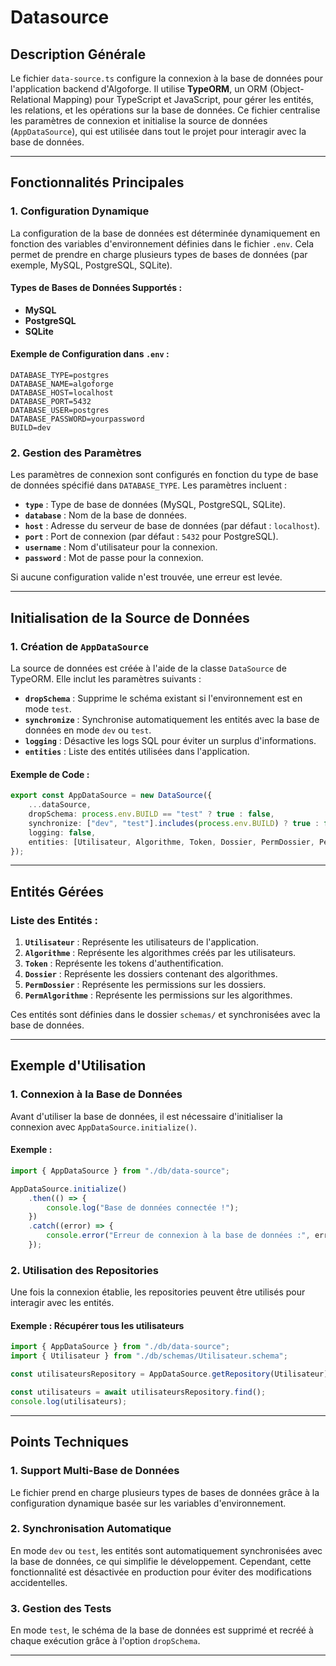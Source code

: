 # Datasource

## Description Générale

Le fichier `data-source.ts` configure la connexion à la base de données pour l'application backend d'Algoforge. Il utilise **TypeORM**, un ORM (Object-Relational Mapping) pour TypeScript et JavaScript, pour gérer les entités, les relations, et les opérations sur la base de données. Ce fichier centralise les paramètres de connexion et initialise la source de données (`AppDataSource`), qui est utilisée dans tout le projet pour interagir avec la base de données.

---

## Fonctionnalités Principales

### 1. **Configuration Dynamique**

La configuration de la base de données est déterminée dynamiquement en fonction des variables d'environnement définies dans le fichier `.env`. Cela permet de prendre en charge plusieurs types de bases de données (par exemple, MySQL, PostgreSQL, SQLite).

#### Types de Bases de Données Supportés :

-   **MySQL**
-   **PostgreSQL**
-   **SQLite**

#### Exemple de Configuration dans `.env` :

```env
DATABASE_TYPE=postgres
DATABASE_NAME=algoforge
DATABASE_HOST=localhost
DATABASE_PORT=5432
DATABASE_USER=postgres
DATABASE_PASSWORD=yourpassword
BUILD=dev
```

### 2. **Gestion des Paramètres**

Les paramètres de connexion sont configurés en fonction du type de base de données spécifié dans `DATABASE_TYPE`. Les paramètres incluent :

-   **`type`** : Type de base de données (MySQL, PostgreSQL, SQLite).
-   **`database`** : Nom de la base de données.
-   **`host`** : Adresse du serveur de base de données (par défaut : `localhost`).
-   **`port`** : Port de connexion (par défaut : `5432` pour PostgreSQL).
-   **`username`** : Nom d'utilisateur pour la connexion.
-   **`password`** : Mot de passe pour la connexion.

Si aucune configuration valide n'est trouvée, une erreur est levée.

---

## Initialisation de la Source de Données

### 1. **Création de `AppDataSource`**

La source de données est créée à l'aide de la classe `DataSource` de TypeORM. Elle inclut les paramètres suivants :

-   **`dropSchema`** : Supprime le schéma existant si l'environnement est en mode `test`.
-   **`synchronize`** : Synchronise automatiquement les entités avec la base de données en mode `dev` ou `test`.
-   **`logging`** : Désactive les logs SQL pour éviter un surplus d'informations.
-   **`entities`** : Liste des entités utilisées dans l'application.

#### Exemple de Code :

```typescript
export const AppDataSource = new DataSource({
	...dataSource,
	dropSchema: process.env.BUILD == "test" ? true : false,
	synchronize: ["dev", "test"].includes(process.env.BUILD) ? true : false,
	logging: false,
	entities: [Utilisateur, Algorithme, Token, Dossier, PermDossier, PermAlgorithme],
});
```

---

## Entités Gérées

### Liste des Entités :

1. **`Utilisateur`** : Représente les utilisateurs de l'application.
2. **`Algorithme`** : Représente les algorithmes créés par les utilisateurs.
3. **`Token`** : Représente les tokens d'authentification.
4. **`Dossier`** : Représente les dossiers contenant des algorithmes.
5. **`PermDossier`** : Représente les permissions sur les dossiers.
6. **`PermAlgorithme`** : Représente les permissions sur les algorithmes.

Ces entités sont définies dans le dossier `schemas/` et synchronisées avec la base de données.

---

## Exemple d'Utilisation

### 1. **Connexion à la Base de Données**

Avant d'utiliser la base de données, il est nécessaire d'initialiser la connexion avec `AppDataSource.initialize()`.

#### Exemple :

```typescript
import { AppDataSource } from "./db/data-source";

AppDataSource.initialize()
	.then(() => {
		console.log("Base de données connectée !");
	})
	.catch((error) => {
		console.error("Erreur de connexion à la base de données :", error);
	});
```

### 2. **Utilisation des Repositories**

Une fois la connexion établie, les repositories peuvent être utilisés pour interagir avec les entités.

#### Exemple : Récupérer tous les utilisateurs

```typescript
import { AppDataSource } from "./db/data-source";
import { Utilisateur } from "./db/schemas/Utilisateur.schema";

const utilisateursRepository = AppDataSource.getRepository(Utilisateur);

const utilisateurs = await utilisateursRepository.find();
console.log(utilisateurs);
```

---

## Points Techniques

### 1. **Support Multi-Base de Données**

Le fichier prend en charge plusieurs types de bases de données grâce à la configuration dynamique basée sur les variables d'environnement.

### 2. **Synchronisation Automatique**

En mode `dev` ou `test`, les entités sont automatiquement synchronisées avec la base de données, ce qui simplifie le développement. Cependant, cette fonctionnalité est désactivée en production pour éviter des modifications accidentelles.

### 3. **Gestion des Tests**

En mode `test`, le schéma de la base de données est supprimé et recréé à chaque exécution grâce à l'option `dropSchema`.

---
